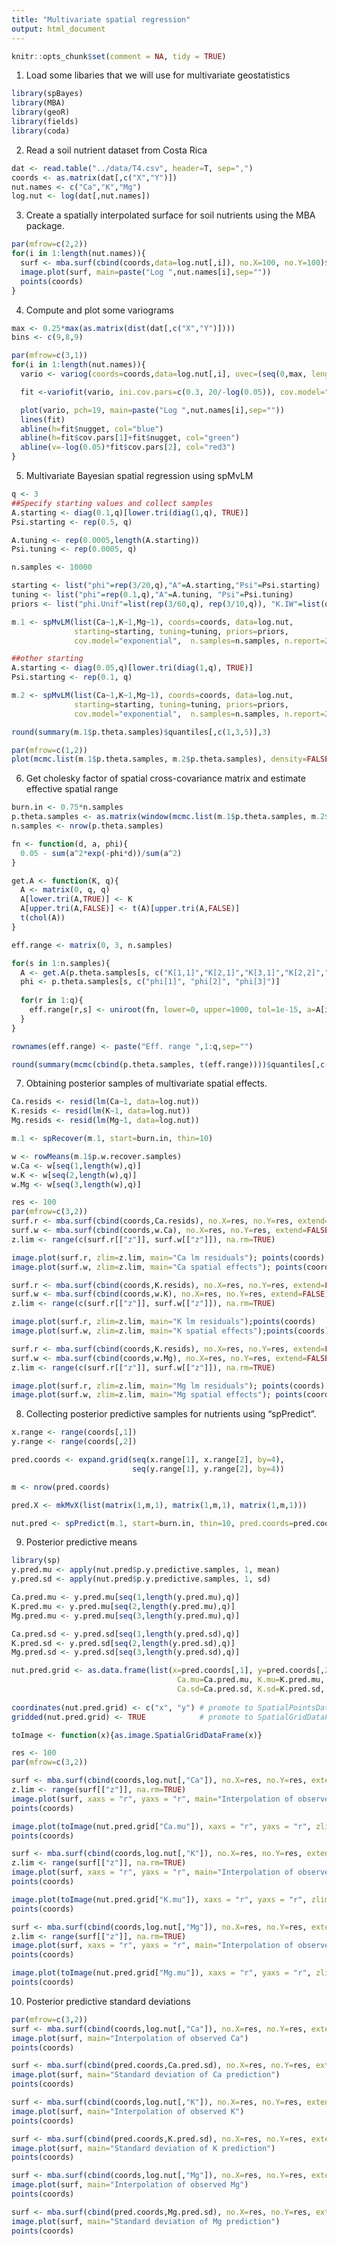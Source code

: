 ```yaml
---
title: "Multivariate spatial regression"
output: html_document
---
```


```r
knitr::opts_chunk$set(comment = NA, tidy = TRUE)
```

1. Load some libaries that we will use for multivariate geostatistics 
```r
library(spBayes)
library(MBA)
library(geoR)
library(fields)
library(coda)
```

2. Read a soil nutrient dataset from Costa Rica
```r
dat <- read.table("../data/T4.csv", header=T, sep=",")
coords <- as.matrix(dat[,c("X","Y")])
nut.names <- c("Ca","K","Mg")
log.nut <- log(dat[,nut.names])
```

3. Create a spatially interpolated surface for soil nutrients using the MBA package.
```r
par(mfrow=c(2,2))
for(i in 1:length(nut.names)){
  surf <- mba.surf(cbind(coords,data=log.nut[,i]), no.X=100, no.Y=100)$xyz.est
  image.plot(surf, main=paste("Log ",nut.names[i],sep=""))
  points(coords)
}
```

4. Compute and plot some variograms
```r
max <- 0.25*max(as.matrix(dist(dat[,c("X","Y")])))
bins <- c(9,8,9)

par(mfrow=c(3,1))
for(i in 1:length(nut.names)){
  vario <- variog(coords=coords,data=log.nut[,i], uvec=(seq(0,max, length=bins[i])))

  fit <-variofit(vario, ini.cov.pars=c(0.3, 20/-log(0.05)), cov.model="exponential", minimisation.function="nls", weights="equal")

  plot(vario, pch=19, main=paste("Log ",nut.names[i],sep=""))
  lines(fit)
  abline(h=fit$nugget, col="blue")
  abline(h=fit$cov.pars[1]+fit$nugget, col="green")
  abline(v=-log(0.05)*fit$cov.pars[2], col="red3")
}
```

5. Multivariate Bayesian spatial regression using spMvLM
```r
q <- 3
##Specify starting values and collect samples
A.starting <- diag(0.1,q)[lower.tri(diag(1,q), TRUE)]
Psi.starting <- rep(0.5, q)

A.tuning <- rep(0.0005,length(A.starting))
Psi.tuning <- rep(0.0005, q)

n.samples <- 10000

starting <- list("phi"=rep(3/20,q),"A"=A.starting,"Psi"=Psi.starting)
tuning <- list("phi"=rep(0.1,q),"A"=A.tuning, "Psi"=Psi.tuning)
priors <- list("phi.Unif"=list(rep(3/60,q), rep(3/10,q)), "K.IW"=list(q+1, diag(0.001,q)), "Psi.IG"=list(rep(2,q), c(0.05,0.08,0.05)))

m.1 <- spMvLM(list(Ca~1,K~1,Mg~1), coords=coords, data=log.nut,
              starting=starting, tuning=tuning, priors=priors,
              cov.model="exponential",  n.samples=n.samples, n.report=2000)

##other starting
A.starting <- diag(0.05,q)[lower.tri(diag(1,q), TRUE)]
Psi.starting <- rep(0.1, q)

m.2 <- spMvLM(list(Ca~1,K~1,Mg~1), coords=coords, data=log.nut,
              starting=starting, tuning=tuning, priors=priors,
              cov.model="exponential",  n.samples=n.samples, n.report=2000)

round(summary(m.1$p.theta.samples)$quantiles[,c(1,3,5)],3)

par(mfrow=c(1,2))
plot(mcmc.list(m.1$p.theta.samples, m.2$p.theta.samples), density=FALSE)
```


6. Get cholesky factor of spatial cross-covariance matrix and estimate effective spatial range
```r
burn.in <- 0.75*n.samples
p.theta.samples <- as.matrix(window(mcmc.list(m.1$p.theta.samples, m.2$p.theta.samples), window=burn.in))
n.samples <- nrow(p.theta.samples)

fn <- function(d, a, phi){
  0.05 - sum(a^2*exp(-phi*d))/sum(a^2)
}

get.A <- function(K, q){
  A <- matrix(0, q, q)
  A[lower.tri(A,TRUE)] <- K
  A[upper.tri(A,FALSE)] <- t(A)[upper.tri(A,FALSE)]
  t(chol(A))
}

eff.range <- matrix(0, 3, n.samples)

for(s in 1:n.samples){
  A <- get.A(p.theta.samples[s, c("K[1,1]","K[2,1]","K[3,1]","K[2,2]","K[3,2]","K[3,3]")], q)
  phi <- p.theta.samples[s, c("phi[1]", "phi[2]", "phi[3]")] 
  
  for(r in 1:q){
    eff.range[r,s] <- uniroot(fn, lower=0, upper=1000, tol=1e-15, a=A[i,1:r], phi=phi[1:r])$root
  }
}

rownames(eff.range) <- paste("Eff. range ",1:q,sep="")

round(summary(mcmc(cbind(p.theta.samples, t(eff.range))))$quantiles[,c(1,3,5)],3)
```


7. Obtaining posterior samples of multivariate spatial effects.
```r
Ca.resids <- resid(lm(Ca~1, data=log.nut))
K.resids <- resid(lm(K~1, data=log.nut))
Mg.resids <- resid(lm(Mg~1, data=log.nut))

m.1 <- spRecover(m.1, start=burn.in, thin=10)

w <- rowMeans(m.1$p.w.recover.samples)
w.Ca <- w[seq(1,length(w),q)]
w.K <- w[seq(2,length(w),q)]
w.Mg <- w[seq(3,length(w),q)]

res <- 100
par(mfrow=c(3,2))
surf.r <- mba.surf(cbind(coords,Ca.resids), no.X=res, no.Y=res, extend=FALSE)$xyz.est
surf.w <- mba.surf(cbind(coords,w.Ca), no.X=res, no.Y=res, extend=FALSE)$xyz.est
z.lim <- range(c(surf.r[["z"]], surf.w[["z"]]), na.rm=TRUE)

image.plot(surf.r, zlim=z.lim, main="Ca lm residuals"); points(coords)
image.plot(surf.w, zlim=z.lim, main="Ca spatial effects"); points(coords)

surf.r <- mba.surf(cbind(coords,K.resids), no.X=res, no.Y=res, extend=FALSE)$xyz.est
surf.w <- mba.surf(cbind(coords,w.K), no.X=res, no.Y=res, extend=FALSE)$xyz.est
z.lim <- range(c(surf.r[["z"]], surf.w[["z"]]), na.rm=TRUE)

image.plot(surf.r, zlim=z.lim, main="K lm residuals");points(coords)
image.plot(surf.w, zlim=z.lim, main="K spatial effects");points(coords)

surf.r <- mba.surf(cbind(coords,K.resids), no.X=res, no.Y=res, extend=FALSE)$xyz.est
surf.w <- mba.surf(cbind(coords,w.Mg), no.X=res, no.Y=res, extend=FALSE)$xyz.est
z.lim <- range(c(surf.r[["z"]], surf.w[["z"]]), na.rm=TRUE)

image.plot(surf.r, zlim=z.lim, main="Mg lm residuals"); points(coords)
image.plot(surf.w, zlim=z.lim, main="Mg spatial effects"); points(coords)
```


8. Collecting posterior predictive samples for nutrients using "spPredict".
```r
x.range <- range(coords[,1])
y.range <- range(coords[,2])

pred.coords <- expand.grid(seq(x.range[1], x.range[2], by=4),
                           seq(y.range[1], y.range[2], by=4))

m <- nrow(pred.coords)

pred.X <- mkMvX(list(matrix(1,m,1), matrix(1,m,1), matrix(1,m,1)))

nut.pred <- spPredict(m.1, start=burn.in, thin=10, pred.coords=pred.coords, pred.covars=pred.X)
```

9. Posterior predictive means
```r
library(sp)
y.pred.mu <- apply(nut.pred$p.y.predictive.samples, 1, mean)
y.pred.sd <- apply(nut.pred$p.y.predictive.samples, 1, sd)

Ca.pred.mu <- y.pred.mu[seq(1,length(y.pred.mu),q)]
K.pred.mu <- y.pred.mu[seq(2,length(y.pred.mu),q)]
Mg.pred.mu <- y.pred.mu[seq(3,length(y.pred.mu),q)]

Ca.pred.sd <- y.pred.sd[seq(1,length(y.pred.sd),q)]
K.pred.sd <- y.pred.sd[seq(2,length(y.pred.sd),q)]
Mg.pred.sd <- y.pred.sd[seq(3,length(y.pred.sd),q)]

nut.pred.grid <- as.data.frame(list(x=pred.coords[,1], y=pred.coords[,2],
                                     Ca.mu=Ca.pred.mu, K.mu=K.pred.mu, Mg.mu=Mg.pred.mu,
                                     Ca.sd=Ca.pred.sd, K.sd=K.pred.sd, Mg.sd=Mg.pred.sd))
                                     
coordinates(nut.pred.grid) <- c("x", "y") # promote to SpatialPointsDataFrame
gridded(nut.pred.grid) <- TRUE            # promote to SpatialGridDataFrame

toImage <- function(x){as.image.SpatialGridDataFrame(x)}

res <- 100
par(mfrow=c(3,2))

surf <- mba.surf(cbind(coords,log.nut[,"Ca"]), no.X=res, no.Y=res, extend=FALSE)$xyz.est
z.lim <- range(surf[["z"]], na.rm=TRUE)
image.plot(surf, xaxs = "r", yaxs = "r", main="Interpolation of observed Ca")
points(coords)

image.plot(toImage(nut.pred.grid["Ca.mu"]), xaxs = "r", yaxs = "r", zlim=z.lim, main="Mean of Ca prediction")
points(coords)

surf <- mba.surf(cbind(coords,log.nut[,"K"]), no.X=res, no.Y=res, extend=FALSE)$xyz.est
z.lim <- range(surf[["z"]], na.rm=TRUE)
image.plot(surf, xaxs = "r", yaxs = "r", main="Interpolation of observed K")
points(coords)

image.plot(toImage(nut.pred.grid["K.mu"]), xaxs = "r", yaxs = "r", zlim=z.lim, main="Mean of K prediction")
points(coords)

surf <- mba.surf(cbind(coords,log.nut[,"Mg"]), no.X=res, no.Y=res, extend=FALSE)$xyz.est
z.lim <- range(surf[["z"]], na.rm=TRUE)
image.plot(surf, xaxs = "r", yaxs = "r", main="Interpolation of observed Mg")
points(coords)

image.plot(toImage(nut.pred.grid["Mg.mu"]), xaxs = "r", yaxs = "r", zlim=z.lim, main="Mean of Mg prediction")
points(coords)
```

10. Posterior predictive standard deviations
```r
par(mfrow=c(3,2))
surf <- mba.surf(cbind(coords,log.nut[,"Ca"]), no.X=res, no.Y=res, extend=FALSE)$xyz.est
image.plot(surf, main="Interpolation of observed Ca")
points(coords)

surf <- mba.surf(cbind(pred.coords,Ca.pred.sd), no.X=res, no.Y=res, extend=FALSE)$xyz.est
image.plot(surf, main="Standard deviation of Ca prediction")
points(coords)

surf <- mba.surf(cbind(coords,log.nut[,"K"]), no.X=res, no.Y=res, extend=FALSE)$xyz.est
image.plot(surf, main="Interpolation of observed K")
points(coords)

surf <- mba.surf(cbind(pred.coords,K.pred.sd), no.X=res, no.Y=res, extend=FALSE)$xyz.est
image.plot(surf, main="Standard deviation of K prediction")
points(coords)

surf <- mba.surf(cbind(coords,log.nut[,"Mg"]), no.X=res, no.Y=res, extend=FALSE)$xyz.est
image.plot(surf, main="Interpolation of observed Mg")
points(coords)

surf <- mba.surf(cbind(pred.coords,Mg.pred.sd), no.X=res, no.Y=res, extend=FALSE)$xyz.est
image.plot(surf, main="Standard deviation of Mg prediction")
points(coords)
```

